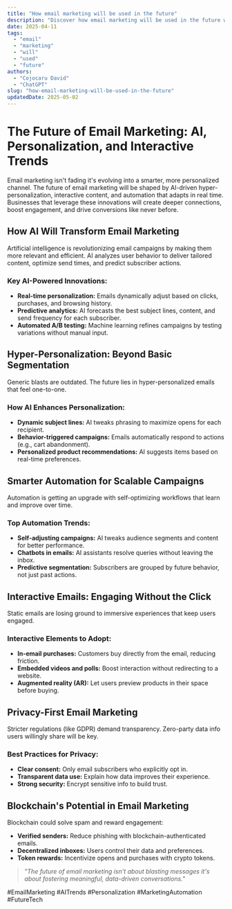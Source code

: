 ```yaml
---
title: "How email marketing will be used in the future"
description: "Discover how email marketing will be used in the future with this in-depth guide, providing actionable insights and practical tips to boost your knowledge and results."
date: 2025-04-11
tags:
  - "email"
  - "marketing"
  - "will"
  - "used"
  - "future"
authors:
  - "Cojocaru David"
  - "ChatGPT"
slug: "how-email-marketing-will-be-used-in-the-future"
updatedDate: 2025-05-02
---
```


# The Future of Email Marketing: AI, Personalization, and Interactive Trends  

Email marketing isn't fading it's evolving into a smarter, more personalized channel. The future of email marketing will be shaped by AI-driven hyper-personalization, interactive content, and automation that adapts in real time. Businesses that leverage these innovations will create deeper connections, boost engagement, and drive conversions like never before.  

## How AI Will Transform Email Marketing  

Artificial intelligence is revolutionizing email campaigns by making them more relevant and efficient. AI analyzes user behavior to deliver tailored content, optimize send times, and predict subscriber actions.  

### Key AI-Powered Innovations:  
- **Real-time personalization:** Emails dynamically adjust based on clicks, purchases, and browsing history.  
- **Predictive analytics:** AI forecasts the best subject lines, content, and send frequency for each subscriber.  
- **Automated A/B testing:** Machine learning refines campaigns by testing variations without manual input.  

## Hyper-Personalization: Beyond Basic Segmentation  

Generic blasts are outdated. The future lies in hyper-personalized emails that feel one-to-one.  

### How AI Enhances Personalization:  
- **Dynamic subject lines:** AI tweaks phrasing to maximize opens for each recipient.  
- **Behavior-triggered campaigns:** Emails automatically respond to actions (e.g., cart abandonment).  
- **Personalized product recommendations:** AI suggests items based on real-time preferences.  

## Smarter Automation for Scalable Campaigns  

Automation is getting an upgrade with self-optimizing workflows that learn and improve over time.  

### Top Automation Trends:  
- **Self-adjusting campaigns:** AI tweaks audience segments and content for better performance.  
- **Chatbots in emails:** AI assistants resolve queries without leaving the inbox.  
- **Predictive segmentation:** Subscribers are grouped by future behavior, not just past actions.  

## Interactive Emails: Engaging Without the Click  

Static emails are losing ground to immersive experiences that keep users engaged.  

### Interactive Elements to Adopt:  
- **In-email purchases:** Customers buy directly from the email, reducing friction.  
- **Embedded videos and polls:** Boost interaction without redirecting to a website.  
- **Augmented reality (AR):** Let users preview products in their space before buying.  

## Privacy-First Email Marketing  

Stricter regulations (like GDPR) demand transparency. Zero-party data info users willingly share will be key.  

### Best Practices for Privacy:  
- **Clear consent:** Only email subscribers who explicitly opt in.  
- **Transparent data use:** Explain how data improves their experience.  
- **Strong security:** Encrypt sensitive info to build trust.  

## Blockchain's Potential in Email Marketing  

Blockchain could solve spam and reward engagement:  
- **Verified senders:** Reduce phishing with blockchain-authenticated emails.  
- **Decentralized inboxes:** Users control their data and preferences.  
- **Token rewards:** Incentivize opens and purchases with crypto tokens.  

> _"The future of email marketing isn't about blasting messages it's about fostering meaningful, data-driven conversations."_  

#EmailMarketing #AITrends #Personalization #MarketingAutomation #FutureTech